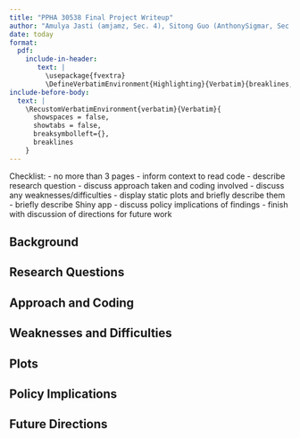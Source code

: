 ```yaml
---
title: "PPHA 30538 Final Project Writeup"
author: "Amulya Jasti (amjamz, Sec. 4), Sitong Guo (AnthonySigmar, Sec. 4), Helen Liu (helenriv, Sec. 3)"
date: today
format: 
  pdf:
    include-in-header: 
       text: |
         \usepackage{fvextra}
         \DefineVerbatimEnvironment{Highlighting}{Verbatim}{breaklines,commandchars=\\\{\}}
include-before-body:
  text: |
    \RecustomVerbatimEnvironment{verbatim}{Verbatim}{
      showspaces = false,
      showtabs = false,
      breaksymbolleft={},
      breaklines
    }
---
```


Checklist:
- no more than 3 pages
- inform context to read code
- describe research question
- discuss approach taken and coding involved
- discuss any weaknesses/difficulties
- display static plots and briefly describe them
- briefly describe Shiny app
- discuss policy implications of findings
- finish with discussion of directions for future work

## Background



## Research Questions



## Approach and Coding



## Weaknesses and Difficulties



## Plots



## Policy Implications



## Future Directions

